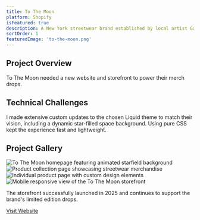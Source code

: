 ```yaml
---
title: To The Moon
platform: Shopify
isFeatured: true
description: A New York streetwear brand established by local artist Gazoo To The Moon.
sortOrder: 1
featuredImage: 'to-the-moon.png'
---
```


## Project Overview

To The Moon needed a new website and storefront to power their merch drops.


## Technical Challenges

I made extensive custom updates to the chosen Liquid theme to match their vision, including a dynamic star-filled space background. Using pure CSS kept the experience fast and lightweight.
## Project Gallery

<div class="grid grid-cols-1 gap-4 md:grid-cols-2">
  <Image
    src="/projects/to-the-moon/project-image-1.png"
    alt="To The Moon homepage featuring animated starfield background"
    width={1200}
    height={600}
    class="h-[250px] w-full rounded-lg object-cover border-1"
  />
  <Image
    src="/projects/to-the-moon/project-image-2.png"
    alt="Product collection page showcasing streetwear merchandise"
    width={1200}
    height={600}
    class="h-[250px] w-full rounded-lg object-cover border-1"
  />
  <Image
    src="/projects/to-the-moon/project-image-3.png"
    alt="Individual product page with custom design elements"
    width={1200}
    height={600}
    class="h-[250px] w-full rounded-lg object-cover border-1"
  />
  <Image
    src="/projects/to-the-moon/project-image-4.png"
    alt="Mobile responsive view of the To The Moon storefront"
    width={1200}
    height={600}
    class="h-[250px] w-full rounded-lg object-cover border-1"
  />
</div>

The storefront successfully launched in 2025 and continues to support the brand's limited edition drops.

<div class="mt-8">
  <a 
    href="https://uptothemoon.com" 
    target="_blank" 
    rel="noopener noreferrer"
  >
    Visit Website
  </a>
</div>
